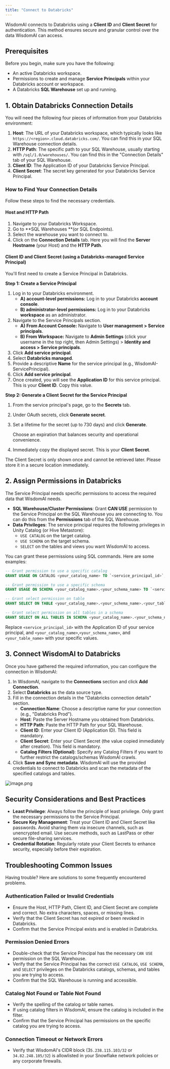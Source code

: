 ```yaml
---
title: "Connect to Databricks"
---
```


WisdomAI connects to Databricks using a **Client ID** and **Client Secret** for authentication. This method ensures secure and granular control over the data WisdomAI can access.

## Prerequisites

Before you begin, make sure you have the following:

- An active Databricks workspace.
- Permissions to create and manage **Service Principals** within your Databricks account or workspace.
- A Databricks **SQL Warehouse** set up and running.

## 1. Obtain Databricks Connection Details

You will need the following four pieces of information from your Databricks environment:

1. **Host**: The URL of your Databricks workspace, which typically looks like `https://<region>.cloud.databricks.com/`. You can find this in your SQL Warehouse connection details.
2. **HTTP Path**: The specific path to your SQL Warehouse, usually starting with `/sql/1.0/warehouses/`. You can find this in the "Connection Details" tab of your SQL Warehouse.
3. **Client ID**: The Application ID of your Databricks Service Principal.
4. **Client Secret**: The secret key generated for your Databricks Service Principal.

### How to Find Your Connection Details

Follow these steps to find the necessary credentials.

#### Host and HTTP Path

1. Navigate to your Databricks Workspace.
2. Go to \*\*SQL Warehouses \*\*(or SQL Endpoints).
3. Select the warehouse you want to connect to.
4. Click on the **Connection Details** tab. Here you will find the **Server Hostname** (your Host) and the **HTTP Path**.

#### Client ID and Client Secret (using a Databricks-managed Service Principal)

You'll first need to create a Service Principal in Databricks.

**Step 1: Create a Service Principal**

1. Log in to your Databricks environment.
   - **A) account-level permissions:** Log in to your Databricks **account console**.
   - **B) administrator-level permissions:** Log in to your Databricks **workspace** as an administrator.
2. Navigate to the Service Principals section.
   - **A) From Account Console:** Navigate to **User management \> Service principals**.
   - **B) From Workspace:** Navigate to **Admin Settings** (click your username in the top right, then Admin Settings) \> **Identity and access \> Service principals**.
3. Click **Add service principal**.
4. Select **Databricks managed**.
5. Provide a descriptive **Name** for the service principal (e.g., WisdomAI-ServicePrincipal).
6. Click **Add service principal**.
7. Once created, you will see the **Application ID** for this service principal. This is your **Client ID**. Copy this value.

**Step 2: Generate a Client Secret for the Service Principal**

1. From the service principal's page, go to the **Secrets** tab.
2. Under OAuth secrets, click **Generate secret**.
3. Set a lifetime for the secret (up to 730 days) and click **Generate**.

   <Note>
     Choose an expiration that balances security and operational convenience.
   </Note>
4. Immediately copy the displayed secret. This is your **Client Secret**.

<Warning>
  The Client Secret is only shown once and cannot be retrieved later. Please store it in a secure location immediately.
</Warning>

## 2. Assign Permissions in Databricks

The Service Principal needs specific permissions to access the required data that WisdomAI needs.

- **SQL Warehouse/Cluster Permissions**: Grant **CAN USE** permission to the Service Principal on the SQL Warehouse you are connecting to. You can do this from the **Permissions** tab of the SQL Warehouse.
- **Data Privileges**: The service principal requires the following privileges in Unity Catalog (or Hive Metastore):
  - `USE CATALOG` on the target catalog.
  - `USE SCHEMA` on the target schema.
  - `SELECT` on the tables and views you want WisdomAI to access.

You can grant these permissions using SQL commands. Here are some examples:

```sql
-- Grant permission to use a specific catalog
GRANT USAGE ON CATALOG <your_catalog_name> TO `<service_principal_id>`;

-- Grant permission to use a specific schema
GRANT USAGE ON SCHEMA <your_catalog_name>.<your_schema_name> TO `<service_principal_id>`;

-- Grant select permission on table
GRANT SELECT ON TABLE <your_catalog_name>.<your_schema_name>.<your_table_name> TO `<service_principal_id>`;

-- Grant select permission on all tables in a schema
GRANT SELECT ON ALL TABLES IN SCHEMA <your_catalog_name>.<your_schema_name> TO `<service_principal_id>`;
```

Replace `<service_principal_id>` with the Application ID of your service principal, and `<your_catalog_name>`,`<your_schema_name>`, and `<your_table_name>` with your specific values.

## 3. Connect WisdomAl to Databricks

Once you have gathered the required information, you can configure the connection in WisdomAl:

1. In WisdomAl, navigate to the **Connections** section and click **Add Connection**.
2. Select **Databricks** as the data source type.
3. Fill in the connection details in the "Databricks connection details" section.
   - **Connection Name**: Choose a descriptive name for your connection (e.g., "Databricks Prod").
   - **Host**: Paste the Server Hostname you obtained from Databricks.
   - **HTTP Path**: Paste the HTTP Path for your SQL Warehouse.
   - **Client ID**: Enter your Client ID (Application ID). This field is mandatory.
   - **Client Secret**: Enter your Client Secret (the value copied immediately after creation). This field is mandatory.
   - **Catalog Filters (Optional)**: Specify any Catalog Filters if you want to further restrict the catalogs/schemas WisdomAl crawls.
4. Click **Save and Sync metadata**. WisdomAl will use the provided credentials to connect to Databricks and scan the metadata of the specified catalogs and tables.

![image.png](/images/databricks.png)

## Security Considerations and Best Practices

- **Least Privilege**: Always follow the principle of least privilege. Only grant the necessary permissions to the Service Principal.
- **Secure Key Management**: Treat your Client ID and Client Secret like passwords. Avoid sharing them via insecure channels, such as unencrypted email. Use secure methods, such as LastPass or other secure file-sharing services.
- **Credential Rotation**: Regularly rotate your Client Secrets to enhance security, especially before their expiration.

## Troubleshooting Common Issues

Having trouble? Here are solutions to some frequently encountered problems.

### Authentication Failed or Invalid Credentials

- Ensure the Host, HTTP Path, Client ID, and Client Secret are complete and correct. No extra characters, spaces, or missing lines.
- Verify that the Client Secret has not expired or been revoked in Databricks.
- Confirm that the Service Principal exists and is enabled in Databricks.

### Permission Denied Errors

- Double-check that the Service Principal has the necessary `CAN USE` permission on the SQL Warehouse.
- Verify that the Service Principal has the correct `USE CATALOG`, `USE SCHEMA`, and `SELECT` privileges on the Databricks catalogs, schemas, and tables you are trying to access.
- Confirm that the SQL Warehouse is running and accessible.

### Catalog Not Found or Table Not Found

- Verify the spelling of the catalog or table names.
- If using catalog filters in WisdomAl, ensure the catalog is included in the filter.
- Confirm that the Service Principal has permissions on the specific catalog you are trying to access.

### Connection Timeout or Network Errors

- Verify that WisdomAl's CIDR block (3`5.238.115.103/32` or `34.82.248.105/32`) is allowlisted in your Snowflake network policies or any corporate firewalls.
